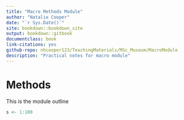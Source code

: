 ```yaml
--- 
title: "Macro Methods Module"
author: "Natalie Cooper"
date: "`r Sys.Date()`"
site: bookdown::bookdown_site
output: bookdown::gitbook
documentclass: book
link-citations: yes
github-repo: nhcooper123/TeachingMaterials/MSc_Museum/MacroModule
description: "Practical notes for macro module"
---
```


# Methods

This is the module outline

```r{}
s <- 1:100
```

